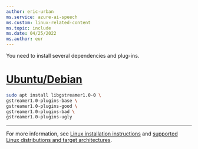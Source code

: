```yaml
---
author: eric-urban
ms.service: azure-ai-speech
ms.custom: linux-related-content
ms.topic: include
ms.date: 04/25/2022
ms.author: eur
---
```


You need to install several dependencies and plug-ins.

# [Ubuntu/Debian](#tab/debian)

```sh
sudo apt install libgstreamer1.0-0 \
gstreamer1.0-plugins-base \
gstreamer1.0-plugins-good \
gstreamer1.0-plugins-bad \
gstreamer1.0-plugins-ugly
```

---

For more information, see [Linux installation instructions](https://gstreamer.freedesktop.org/documentation/installing/on-linux.html?gi-language=c) and [supported Linux distributions and target architectures](~/articles/ai-services/speech-service/speech-sdk.md).
